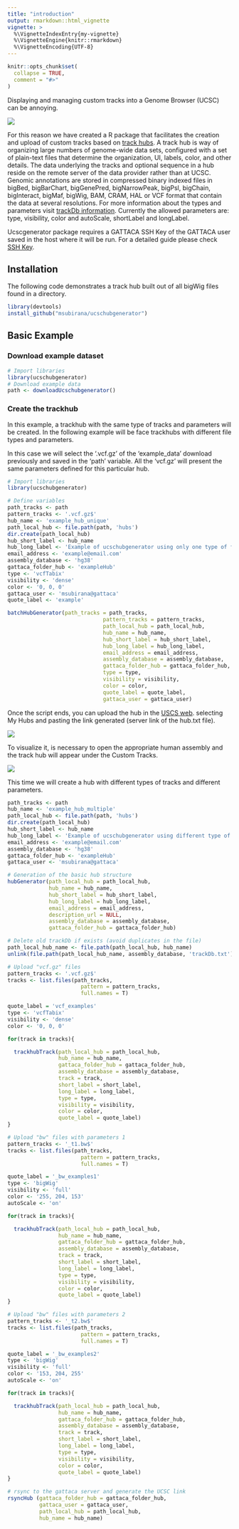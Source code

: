 ```yaml
---
title: "introduction"
output: rmarkdown::html_vignette
vignette: >
  %\VignetteIndexEntry{my-vignette}
  %\VignetteEngine{knitr::rmarkdown}
  %\VignetteEncoding{UTF-8}
---
```


```r
knitr::opts_chunk$set(
  collapse = TRUE,
  comment = "#>"
)
```

Displaying and managing custom tracks into a Genome Browser (UCSC) can be annoying. 

![](http://giphygifs.s3.amazonaws.com/media/LrnlRuehwS2WY/giphy.gif)

For this reason we have created a R package that facilitates the creation and upload of custom tracks based on [track hubs](https://genome.ucsc.edu/goldenPath/help/hgTrackHubHelp.html). A track hub is way of organizing large numbers of genome-wide data sets, configured with a set of plain-text files that determine the organization, UI, labels, color, and other details. The data underlying the tracks and optional sequence in a hub reside on the remote server of the data provider rather than at UCSC. Genomic annotations are stored in compressed binary indexed files in bigBed, bigBarChart, bigGenePred, bigNarrowPeak, bigPsl, bigChain, bigInteract, bigMaf, bigWig, BAM, CRAM, HAL or VCF format that contain the data at several resolutions. For more information about the types and parameters visit [trackDb information](https://genome.ucsc.edu/goldenPath/help/trackDb/trackDbHub.html). Currently the allowed parameters are: type, visibility, color and autoScale, shortLabel and longLabel.

Ucscgenerator package requires a GATTACA SSH Key of the GATTACA user saved in the host where it will be run. For a detailed guide please check [SSH Key](https://www.ssh.com/ssh/keygen/).

## Installation

The following code demonstrates a track hub built out of all bigWig files found in a directory.

```r
library(devtools)
install_github("msubirana/ucschubgenerator")
```
 

## Basic Example

### Download example dataset
```r
# Import libraries
library(ucschubgenerator)
# Download example data 
path <- downloadUcschubgenerator()
```

### Create the trackhub

In this example, a trackhub with the same type of tracks and parameters will be created. In the following example will be face trackhubs with different file types and parameters. 

In this case we will select the '.vcf.gz' of the 'example_data' download previously and saved in the 'path'
variable. All the 'vcf.gz' will present the same parameters defined for this particular hub.

```r
# Import libraries
library(ucschubgenerator)

# Define variables
path_tracks <- path
pattern_tracks <- '.vcf.gz$'
hub_name <- 'example_hub_unique'
path_local_hub <- file.path(path, 'hubs')
dir.create(path_local_hub)
hub_short_label <- hub_name
hub_long_label <- 'Example of ucschubgenerator using only one type of file with a unique set of parameters'
email_address <- 'example@email.com'
assembly_database <- 'hg38'
gattaca_folder_hub <- 'exampleHub'
type <- 'vcfTabix'
visibility <- 'dense'
color <- '0, 0, 0'
gattaca_user <- 'msubirana@gattaca'
quote_label <- 'example'

batchHubGenerator(path_tracks = path_tracks,
                              pattern_tracks = pattern_tracks,
                              path_local_hub = path_local_hub,
                              hub_name = hub_name,
                              hub_short_label = hub_short_label,
                              hub_long_label = hub_long_label,
                              email_address = email_address,
                              assembly_database = assembly_database,
                              gattaca_folder_hub = gattaca_folder_hub,
                              type = type,
                              visibility = visibility,
                              color = color,
                              quote_label = quote_label,
                              gattaca_user = gattaca_user)

```


Once the script ends, you can upload the hub in the [USCS web](https://genome.ucsc.edu/cgi-bin/hgHubConnect?hubCheckUrl=http%3A%2F%2Fgattaca.imppc.org%2Fgenome_browser%2Flplab%2FmarcHubs%2FparserProve%2Fhub.txt&hgsid=759593043_P7LJWoCqmm0BrJx4xCRwGGvMCkRt). selecting My Hubs and pasting the link generated (server link of the hub.txt file).

![](https://i.ibb.co/s1BVrd0/Screenshot-from-2019-09-17-15-25-59.png)

To visualize it, is necessary to open the appropriate human assembly and the track hub will appear under the Custom Tracks. 

![](https://i.ibb.co/gM0cCfB/Screenshot-from-2019-09-17-15-32-43.png)

This time we will create a hub with different types of tracks and different parameters. 

```r
path_tracks <- path
hub_name <- 'example_hub_multiple'
path_local_hub <- file.path(path, 'hubs')
dir.create(path_local_hub)
hub_short_label <- hub_name
hub_long_label <- 'Example of ucschubgenerator using different type of files and parameters'
email_address <- 'example@email.com'
assembly_database <- 'hg38'
gattaca_folder_hub <- 'exampleHub'
gattaca_user <- 'msubirana@gattaca'

# Generation of the basic hub structure
hubGenerator(path_local_hub = path_local_hub,
             hub_name = hub_name,
             hub_short_label = hub_short_label,
             hub_long_label = hub_long_label,
             email_address = email_address,
             description_url = NULL,
             assembly_database = assembly_database,
             gattaca_folder_hub = gattaca_folder_hub)

# Delete old trackDb if exists (avoid duplicates in the file)
path_local_hub_name <- file.path(path_local_hub, hub_name)
unlink(file.path(path_local_hub_name, assembly_database, 'trackDb.txt'))

# Upload "vcf.gz" files
pattern_tracks <- '.vcf.gz$'
tracks <- list.files(path_tracks,
                       pattern = pattern_tracks,
                       full.names = T)

quote_label = 'vcf_examples'
type <- 'vcfTabix'
visibility <- 'dense'
color <- '0, 0, 0'

for(track in tracks){

  trackhubTrack(path_local_hub = path_local_hub,
                hub_name = hub_name,
                gattaca_folder_hub = gattaca_folder_hub,
                assembly_database = assembly_database,
                track = track,
                short_label = short_label,
                long_label = long_label,
                type = type,
                visibility = visibility,
                color = color,
                quote_label = quote_label)
}

# Upload "bw" files with parameters 1
pattern_tracks <- '_t1.bw$'
tracks <- list.files(path_tracks,
                       pattern = pattern_tracks,
                       full.names = T)

quote_label = '_bw_examples1'
type <- 'bigWig'
visibility <- 'full'
color <- '255, 204, 153'
autoScale <- 'on'

for(track in tracks){

  trackhubTrack(path_local_hub = path_local_hub,
                hub_name = hub_name,
                gattaca_folder_hub = gattaca_folder_hub,
                assembly_database = assembly_database,
                track = track,
                short_label = short_label,
                long_label = long_label,
                type = type,
                visibility = visibility,
                color = color,
                quote_label = quote_label)
}

# Upload "bw" files with parameters 2
pattern_tracks <- '_t2.bw$'
tracks <- list.files(path_tracks,
                       pattern = pattern_tracks,
                       full.names = T)

quote_label = '_bw_examples2'
type <- 'bigWig'
visibility <- 'full'
color <- '153, 204, 255'
autoScale <- 'on'

for(track in tracks){

  trackhubTrack(path_local_hub = path_local_hub,
                hub_name = hub_name,
                gattaca_folder_hub = gattaca_folder_hub,
                assembly_database = assembly_database,
                track = track,
                short_label = short_label,
                long_label = long_label,
                type = type,
                visibility = visibility,
                color = color,
                quote_label = quote_label)
}

# rsync to the gattaca server and generate the UCSC link
rsyncHub (gattaca_folder_hub = gattaca_folder_hub,
          gattaca_user = gattaca_user,
          path_local_hub = path_local_hub,
          hub_name = hub_name)

```

